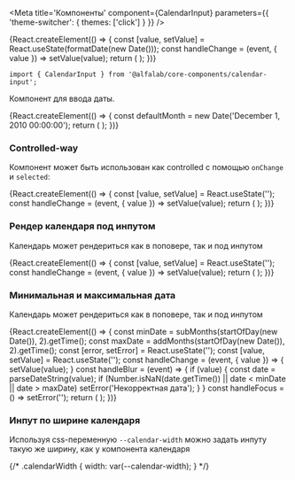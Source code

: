 





<Meta
    title='Компоненты'
    component={CalendarInput}
    parameters={{ 'theme-switcher': { themes: ['click'] } }}
/>


<!-- Canvas -->

<Story name='CalendarInput'>
    {React.createElement(() => {
        const [value, setValue] = React.useState(formatDate(new Date()));
        const handleChange = (event, { value }) => setValue(value);
        return (
            <CalendarInput
                value={value}
                onChange={handleChange}
                label={text('label', 'Дата регистрации')}
                placeholder={text('placeholder', '')}
                mobileMode={select('mobileMode', ['native', 'input', 'popover'], 'popover')}
                preventFlip={boolean('preventFlip', false)}
                block={boolean('block', false)}
                success={boolean('success', false)}
                error={boolean('error', false)}
                disabled={boolean('disabled', false)}
                readOnly={boolean('readOnly', false)}
            />
        );
    })}
</Story>


<!-- Docs -->

<ComponentHeader
    name='CalendarInput'
    version={version}
    package='@alfalab/core-components/calendar-input'
    stage={2}
    design='https://www.figma.com/file/hqSP3L6qu8UcL3sf18Su1M/Web-Components?node-id=13931%3A20767'
/>

```tsx
import { CalendarInput } from '@alfalab/core-components/calendar-input';
```

Компонент для ввода даты.

<Preview>
    {React.createElement(() => {
        const defaultMonth = new Date('December 1, 2010 00:00:00');
        return (
            <CalendarInput label='Дата регистрации' defaultMonth={defaultMonth} />
        );
    })}
</Preview>

<Props of={CalendarInput} />


### Controlled-way

Компонент может быть использован как controlled с помощью `onChange` и `selected`:

<Preview>
    {React.createElement(() => {
        const [value, setValue] = React.useState('');
        const handleChange = (event, { value }) => setValue(value);
        return (
            <CalendarInput
                value={value}
                onChange={handleChange}
                label='Дата регистрации'
            />
        );
    })}
</Preview>


### Рендер календаря под инпутом

Календарь может рендериться как в поповере, так и под инпутом

<Preview>
    {React.createElement(() => {
        const [value, setValue] = React.useState('');
        const handleChange = (event, { value }) => setValue(value);
        return (
            <CalendarInput
                value={value}
                onChange={handleChange}
                label='Дата регистрации'
                calendarPosition='static'
            />
        );
    })}
</Preview>


### Минимальная и максимальная дата

Календарь может рендериться как в поповере, так и под инпутом

<Preview>
    {React.createElement(() => {
        const minDate = subMonths(startOfDay(new Date()), 2).getTime();
        const maxDate = addMonths(startOfDay(new Date()), 2).getTime();
        const [error, setError] = React.useState('');
        const [value, setValue] = React.useState('');
        const handleChange = (event, { value }) => {
            setValue(value);
        }
        const handleBlur = (event) => {
            if (value) {
                const date = parseDateString(value);
                if (Number.isNaN(date.getTime()) || date < minDate || date > maxDate) setError('Некорректная дата');
            }
        }
        const handleFocus = () => setError('');
        return (
            <CalendarInput
                label='Дата регистрации'
                value={value}
                onChange={handleChange}
                onBlur={handleBlur}
                onFocus={handleFocus}
                minDate={minDate}
                maxDate={maxDate}
                error={error}
            />
        );
    })}
</Preview>


### Инпут по ширине календаря

Используя css-переменную `--calendar-width` можно задать инпуту такую же ширину, как у компонента календаря


<Preview>
    {/*
        .calendarWidth {
            width: var(--calendar-width);
        }
    */}
    <CalendarInput className={styles.calendarWidth} />
</Preview>
